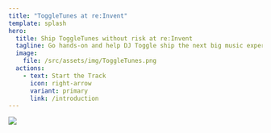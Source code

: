 ```yaml
---
title: "ToggleTunes at re:Invent"
template: splash
hero:
  title: Ship ToggleTunes without risk at re:Invent 
  tagline: Go hands-on and help DJ Toggle ship the next big music experience by releasing new features, migrating to the new ToggleBeats backend, and targeting experiences at ToggleTunes Platinum users! 
  image:
    file: /src/assets/img/ToggleTunes.png
  actions:
    - text: Start the Track
      icon: right-arrow
      variant: primary
      link: /introduction
---
```


<div className="grid mx-auto">
  <div key="1" className="flex justify-center items-center featurecards">
    <img
      src="/src/assets/img/ToggleTunesFinal.png"
      className="max-w-full max-h-full "
      role="img"
    />
  </div>
</div>
